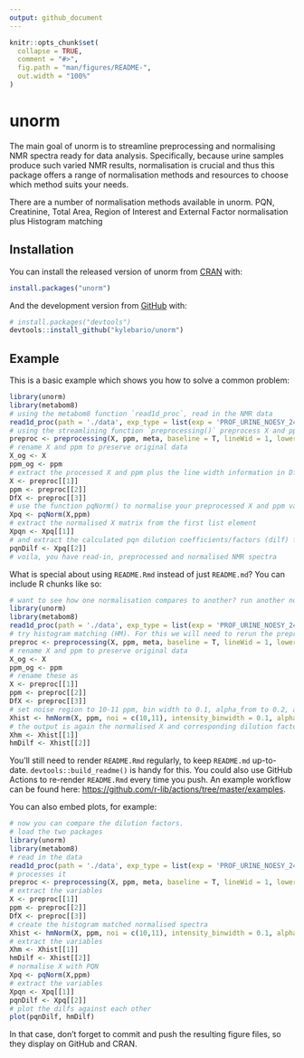 ```yaml
---
output: github_document
---
```


<!-- README.md is generated from README.Rmd. Please edit that file -->

```r
knitr::opts_chunk$set(
  collapse = TRUE,
  comment = "#>",
  fig.path = "man/figures/README-",
  out.width = "100%"
)
```

# unorm

<!-- badges: start -->
<!-- badges: end -->

The main goal of unorm is to streamline preprocessing and normalising NMR spectra ready for data analysis. Specifically, because urine samples produce such varied NMR results, normalisation is crucial and thus this package offers a range of normalisation methods and resources to choose which method suits your needs.

There are a number of normalisation methods available in unorm. PQN, Creatinine, Total Area, Region of Interest and External Factor normalisation plus Histogram matching

## Installation

You can install the released version of unorm from [CRAN](https://CRAN.R-project.org) with:

``` r
install.packages("unorm")
```

And the development version from [GitHub](https://github.com/) with:

``` r
# install.packages("devtools")
devtools::install_github("kylebario/unorm")
```
## Example

This is a basic example which shows you how to solve a common problem:

```r
library(unorm)
library(metabom8)
# using the metabom8 function `read1d_proc`, read in the NMR data
read1d_proc(path = './data', exp_type = list(exp = 'PROF_URINE_NOESY_240720'))
# using the streamlining function `preprocessing()` preprocess X and ppm
preproc <- preprocessing(X, ppm, meta, baseline = T, lineWid = 1, lowerCutoff = 0.5, waterCutoff = c(4.5,5), ureaCutoff = c(5.6,6), upperCutoff = 9.5)
# rename X and ppm to preserve original data
X_og <- X
ppm_og <- ppm
# extract the processed X and ppm plus the line width information in DfX
X <- preproc[[1]]
ppm <- preproc[[2]]
DfX <- preproc[[3]]
# use the function pqNorm() to normalise your preprocessed X and ppm variable
Xpq <- pqNorm(X,ppm)
# extract the normalised X matrix from the first list element
Xpqn <- Xpq[[1]]
# and extract the calculated pqn dilution coefficients/factors (dilf) from the second list element
pqnDilf <- Xpq[[2]]
# voila, you have read-in, preprocessed and normalised NMR spectra
```

What is special about using `README.Rmd` instead of just `README.md`? You can include R chunks like so:

```r
# want to see how one normalisation compares to another? run another normalisation on the processed data and compare dilfs
library(unorm)
library(metabom8)
read1d_proc(path = './data', exp_type = list(exp = 'PROF_URINE_NOESY_240720'))
# try histogram matching (HM). For this we will need to rerun the preprocessing because we cut out all the noise, but HM needs a region of noise for calculation
preproc <- preprocessing(X, ppm, meta, baseline = T, lineWid = 1, lowerCutoff = 0.5, waterCutoff = c(4.5,5), ureaCutoff = c(5.6,6), upperCutoff = 11.5)
# rename X and ppm to preserve original data
X_og <- X
ppm_og <- ppm
# rename these as 
X <- preproc[[1]]
ppm <- preproc[[2]]
DfX <- preproc[[3]]
# set noise region to 10-11 ppm, bin width to 0.1, alpha_from to 0.2, alpha_to to 2 and alpha_n to 181. we don't want to use the median so set that to False 
Xhist <- hmNorm(X, ppm, noi = c(10,11), intensity_binwidth = 0.1, alpha_from = 0.2, alpha_to = 2, alpha_n = 181, use_median = F)
# the output is again the normalised X and corresponding dilution factors so extract the from the list Xhist
Xhm <- Xhist[[1]]
hmDilf <- Xhist[[2]]
```

You'll still need to render `README.Rmd` regularly, to keep `README.md` up-to-date. `devtools::build_readme()` is handy for this. You could also use GitHub Actions to re-render `README.Rmd` every time you push. An example workflow can be found here: <https://github.com/r-lib/actions/tree/master/examples>.

You can also embed plots, for example:

```r
# now you can compare the dilution factors.
# load the two packages
library(unorm)
library(metabom8)
# read in the data
read1d_proc(path = './data', exp_type = list(exp = 'PROF_URINE_NOESY_240720'))
# processes it
preproc <- preprocessing(X, ppm, meta, baseline = T, lineWid = 1, lowerCutoff = 0.5, waterCutoff = c(4.5,5), ureaCutoff = c(5.6,6), upperCutoff = 11.5)
# extract the variables
X <- preproc[[1]]
ppm <- preproc[[2]]
DfX <- preproc[[3]]
# create the histogram matched normalised spectra
Xhist <- hmNorm(X, ppm, noi = c(10,11), intensity_binwidth = 0.1, alpha_from = 0.2, alpha_to = 2, alpha_n = 181, use_median = F)
# extract the variables
Xhm <- Xhist[[1]]
hmDilf <- Xhist[[2]]
# normalise X with PQN
Xpq <- pqNorm(X,ppm)
# extract the variables
Xpqn <- Xpq[[1]]
pqnDilf <- Xpq[[2]]
# plot the dilfs against each other
plot(pqnDilf, hmDilf)
```

In that case, don't forget to commit and push the resulting figure files, so they display on GitHub and CRAN.
